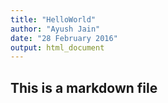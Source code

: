 ```yaml
---
title: "HelloWorld"
author: "Ayush Jain"
date: "28 February 2016"
output: html_document
---
```

## This is a markdown file